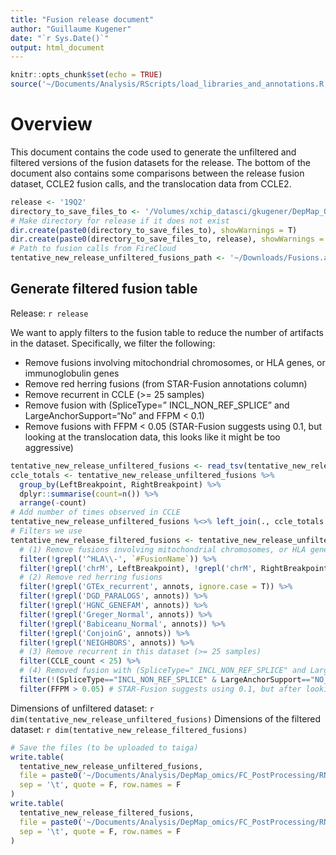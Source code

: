 ```yaml
---
title: "Fusion release document"
author: "Guillaume Kugener"
date: "`r Sys.Date()`"
output: html_document
---
```


```r
knitr::opts_chunk$set(echo = TRUE)
source('~/Documents/Analysis/RScripts/load_libraries_and_annotations.R')
```

# Overview

This document contains the code used to generate the unfiltered and filtered versions of the fusion datasets for the release. The bottom of the document also contains some comparisons between the release fusion dataset, CCLE2 fusion calls, and the translocation data from CCLE2.

```r
release <- '19Q2'
directory_to_save_files_to <- '/Volumes/xchip_datasci/gkugener/DepMap_Omics/RNAseq/Fusions/data/'
# Make directory for release if it does not exist
dir.create(paste0(directory_to_save_files_to), showWarnings = T)
dir.create(paste0(directory_to_save_files_to, release), showWarnings = T)
# Path to fusion calls from FireCloud
tentative_new_release_unfiltered_fusions_path <- '~/Downloads/Fusions.aggregated (1).tsv'
```

## Generate filtered fusion table

Release: `r release`

We want to apply filters to the fusion table to reduce the number of artifacts in the dataset. Specifically, we filter the following:

* Remove fusions involving mitochondrial chromosomes, or HLA genes, or immunoglobulin genes
* Remove red herring fusions (from STAR-Fusion annotations column)
* Remove recurrent in CCLE (>= 25 samples)
* Remove fusion with (SpliceType=" INCL_NON_REF_SPLICE" and LargeAnchorSupport="No" and FFPM < 0.1)
* Remove fusions with FFPM < 0.05 (STAR-Fusion suggests using 0.1, but looking at the translocation data, this looks like it might be too aggressive)

```r
tentative_new_release_unfiltered_fusions <- read_tsv(tentative_new_release_unfiltered_fusions_path, col_types = cols(.default = 'c'))
ccle_totals <- tentative_new_release_unfiltered_fusions %>%
  group_by(LeftBreakpoint, RightBreakpoint) %>%
  dplyr::summarise(count=n()) %>%
  arrange(-count)
# Add number of times observed in CCLE
tentative_new_release_unfiltered_fusions %<>% left_join(., ccle_totals %>% dplyr::rename(CCLE_count=count), by=c('LeftBreakpoint', 'RightBreakpoint'))
# Filters we use
tentative_new_release_filtered_fusions <- tentative_new_release_unfiltered_fusions %>%
  # (1) Remove fusions involving mitochondrial chromosomes, or HLA genes, or immunoglobulin genes, 
  filter(!grepl('^HLA\\-', `#FusionName`)) %>%
  filter(!grepl('chrM', LeftBreakpoint), !grepl('chrM', RightBreakpoint)) %>%
  # (2) Remove red herring fusions
  filter(!grepl('GTEx_recurrent', annots, ignore.case = T)) %>%
  filter(!grepl('DGD_PARALOGS', annots)) %>%
  filter(!grepl('HGNC_GENEFAM', annots)) %>%
  filter(!grepl('Greger_Normal', annots)) %>%
  filter(!grepl('Babiceanu_Normal', annots)) %>%
  filter(!grepl('ConjoinG', annots)) %>%
  filter(!grepl('NEIGHBORS', annots)) %>%
  # (3) Remove recurrent in this dataset (>= 25 samples)
  filter(CCLE_count < 25) %>%
  # (4) Removed fusion with (SpliceType=" INCL_NON_REF_SPLICE" and LargeAnchorSupport="No" and minFAF<0.02), or 
  filter(!(SpliceType=="INCL_NON_REF_SPLICE" & LargeAnchorSupport=="NO_LDAS" & FFPM < 0.1)) %>%
  filter(FFPM > 0.05) # STAR-Fusion suggests using 0.1, but after looking at the translocation data, this looks like it might be too aggressive
```

Dimensions of unfiltered dataset: `r dim(tentative_new_release_unfiltered_fusions)`
Dimensions of the filtered dataset: `r dim(tentative_new_release_filtered_fusions)`

```r
# Save the files (to be uploaded to taiga)
write.table(
  tentative_new_release_unfiltered_fusions,
  file = paste0('~/Documents/Analysis/DepMap_omics/FC_PostProcessing/RNAseq/Fusions/data/', release, '/', release, '_unfiltered_fusions.tsv'),
  sep = '\t', quote = F, row.names = F
)
write.table(
  tentative_new_release_filtered_fusions,
  file = paste0('~/Documents/Analysis/DepMap_omics/FC_PostProcessing/RNAseq/Fusions/data/', release, '/', release, '_filtered_fusions.tsv'),
  sep = '\t', quote = F, row.names = F
)
```

